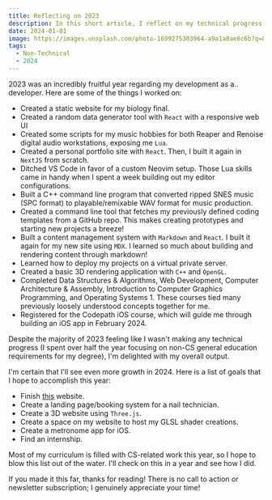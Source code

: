 ```yaml
---
title: Reflecting on 2023
description: In this short article, I reflect on my technical progress from 2023 and set some new goals for the upcoming year.
date: 2024-01-01
image: https://images.unsplash.com/photo-1699275303964-a9a1a8ae8c6b?q=80&w=3270&auto=format&fit=crop&ixlib=rb-4.0.3&ixid=M3wxMjA3fDB8MHxwaG90by1wYWdlfHx8fGVufDB8fHx8fA%3D%3D
tags:
  - Non-Technical
  - 2024
---
```


2023 was an incredibly fruitful year regarding my development as a.. developer. Here are some of the things I worked on:
- Created a static website for my biology final.
- Created a random data generator tool with `React` with a responsive web UI
- Created some scripts for my music hobbies for both Reaper and Renoise digital audio workstations, 
exposing me `Lua`. 
- Created a personal portfolio site with `React`. Then, I built it again in `NextJS` from scratch. 
- Ditched VS Code in favor of a custom Neovim setup. Those Lua skills came in handy when I spent a week building out my editor configurations. 
- Built a C++ command line program that converted ripped SNES music (SPC format) to playable/remixable WAV format for music production. 
- Created a command line tool that fetches my previously defined coding templates from a GitHub repo. This makes creating prototypes and starting new projects a breeze!
- Built a content management system with `Markdown` and `React`. I built it again for my new site using `MDX`. I learned so much about building and rendering content through markdown!
- Learned how to deploy my projects on a virtual private server. 
- Created a basic 3D rendering application with `C++` and `OpenGL`.
- Completed Data Structures & Algorithms, Web Development, Computer Architecture & Assembly, Introduction to Computer Graphics Programming, and Operating Systems 1. These courses tied many previously loosely understood concepts together for me. 
- Registered for the Codepath iOS course, which will guide me through building an iOS app in February 2024. 

Despite the majority of 2023 feeling like I wasn't making any technical progress (I spent over half the year focusing on non-CS general education requirements for my degree), I'm delighted with my overall output.

I'm certain that I'll see even more growth in 2024. Here is a list of goals that I hope to accomplish this year:
- Finish [this](https://berrin-com.vercel.app/) website.
- Create a landing page/booking system for a nail technician.
- Create a 3D website using `Three.js`.
- Create a space on my website to host my GLSL shader creations.
- Create a metronome app for iOS. 
- Find an internship.

Most of my curriculum is filled with CS-related work this year, so I hope to blow this list out of the water. I'll check on this in a year and see how I did. 

If you made it this far, thanks for reading! There is no call to action or newsletter subscription; I genuinely appreciate your time!
